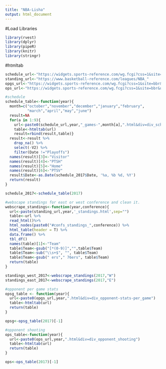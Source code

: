 ```yaml
---
title: "NBA-Lisha"
output: html_document
---
```


#Load Libraries
```r
library(rvest)
library(dplyr)
library(pipeR)
library(knitr)
library(stringr)
```

#htmltab
```r
schedule_url<-"https://widgets.sports-reference.com/wg.fcgi?css=1&site=bbr&url=%2Fleagues%2FNBA_"
standing_url<-"https://www.basketball-reference.com/leagues/NBA_"
opgs_url<-"https://widgets.sports-reference.com/wg.fcgi?css=1&site=bbr&url=%2Fplayoffs%2FNBA_"
ops_url<-"https://widgets.sports-reference.com/wg.fcgi?css=1&site=bbr&url=%2Fplayoffs%2FNBA_"

#schedule
schedule_table<-function(year){
  month=c("october","november","december","january","february",
          "march","april","may","june")
  result=NA
  for(a in 1:9){
    url<-paste0(schedule_url,year,"_games-",month[a],".html&div=div_schedule")
    table<-htmltab(url)
    result=rbind(result,table)}
  result<-result %>% 
    drop_na() %>%
    select(-V2) %>%
    filter(Date !="Playoffs")
  names(result)[3]<-"Visitor"
  names(result)[4]<-"PTSH"
  names(result)[5]<-"Home"
  names(result)[6]<-"PTSV"
  result$Date<-as.Date(schedule_2017$Date, '%a, %b %d, %Y')
  return(result)
}

schedule_2017<-schedule_table(2017)

#webscape standings for east or west conference and clean it.
webscrape_standings<-function(year,conference){
  url<-paste(standing_url,year,'_standings.html',sep="")
  table<-url %>% 
  read_html()%>% 
  html_nodes(paste0("#confs_standings_",conference)) %>% 
  html_table(header = T) %>%
  data.frame() %>%
  tbl_df()
  names(table)[1]<-"Team"
  table$Team<-gsub("[*(0-9)]","",table$Team)
  table$Team<-sub("\\s+$", "", table$Team)
  table$Team<-gsub(" ers"," 76ers", table$Team)
  return(table)
}

standings_west_2017<-webscrape_standings(2017,"W")
standings_east_2017<-webscrape_standings(2017,"E")

#opponent per game stats
opsg_table <- function(year){
  url<-paste0(opgs_url,year,".html&div=div_opponent-stats-per_game")
  table<-htmltab(url)
  return(table)
}

opsg<-opsg_table(2017)[-1]

#opponent shooting
ops_table<-function(year){
  url<-paste0(ops_url,year,".html&div=div_opponent_shooting")
  table<-htmltab(url)
  return(table)
}

ops<-ops_table(2017)[-1]

```

